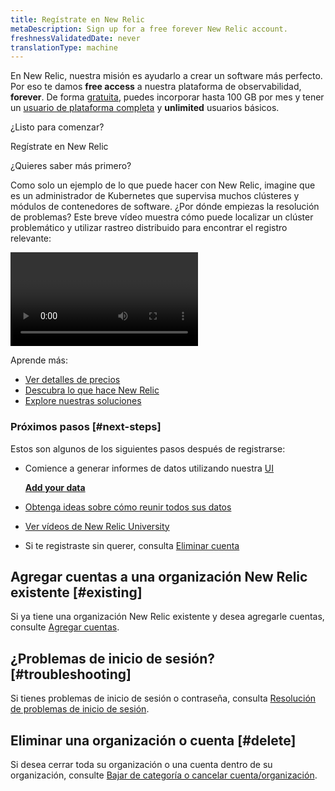 ```yaml
---
title: Regístrate en New Relic
metaDescription: Sign up for a free forever New Relic account.
freshnessValidatedDate: never
translationType: machine
---
```


En New Relic, nuestra misión es ayudarlo a crear un software más perfecto. Por eso te damos <DNT>**free access**</DNT> a nuestra plataforma de observabilidad, <DNT>**forever**</DNT>. De forma [gratuita](/docs/accounts/accounts-billing/new-relic-one-pricing-billing/new-relic-one-pricing-billing/#free), puedes incorporar hasta 100 GB por mes y tener un [usuario de plataforma completa](/docs/accounts/accounts-billing/new-relic-one-user-management/user-type) y <DNT>**unlimited**</DNT> usuarios básicos.

¿Listo para comenzar?

<ButtonGroup>
  <ButtonLink
    role="button"
    to="https://newrelic.com/signup"
    variant="primary"
  >
    Regístrate en New Relic
  </ButtonLink>
</ButtonGroup>

¿Quieres saber más primero?

Como solo un ejemplo de lo que puede hacer con New Relic, imagine que es un administrador de Kubernetes que supervisa muchos clústeres y módulos de contenedores de software. ¿Por dónde empiezas la resolución de problemas? Este breve vídeo muestra cómo puede localizar un clúster problemático y utilizar rastreo distribuido para encontrar el registro relevante:

<Video
  type="wistia"
  id="hytv3kad74"
/>

Aprende más:

* [Ver detalles de precios](https://newrelic.com/pricing)
* [Descubra lo que hace New Relic](/docs/using-new-relic/welcome-new-relic/get-started/introduction-new-relic#get-started-now)
* [Explore nuestras soluciones](https://newrelic.com/instant-observability/)

### Próximos pasos [#next-steps]

Estos son algunos de los siguientes pasos después de registrarse:

* Comience a generar informes de datos utilizando nuestra [UI](https://one.newrelic.com/launcher/nr1-core.settings)

  <DNT>[**Add your data**](https://one.newrelic.com/launcher/nr1-core.settings)</DNT>

* [Obtenga ideas sobre cómo reunir todos sus datos](/docs/using-new-relic/welcome-new-relic/get-started/introduction-new-relic/#bring-your-data)

* [Ver vídeos de New Relic University](https://learn.newrelic.com/)

* Si te registraste sin querer, consulta [Eliminar cuenta](/docs/accounts/accounts-billing/account-setup/downgradecancel-account/#cancel-unused-org)

## Agregar cuentas a una organización New Relic existente [#existing]

Si ya tiene una organización New Relic existente y desea agregarle cuentas, consulte [Agregar cuentas](/docs/accounts/accounts-billing/account-structure/add-accounts).

## ¿Problemas de inicio de sesión? [#troubleshooting]

Si tienes problemas de inicio de sesión o contraseña, consulta [Resolución de problemas de inicio de sesión](/docs/accounts/install-new-relic/account-setup/troubleshoot-password-email-address-login-problems).

## Eliminar una organización o cuenta [#delete]

Si desea cerrar toda su organización o una cuenta dentro de su organización, consulte [Bajar de categoría o cancelar cuenta/organización](/docs/accounts/accounts-billing/account-setup/downgradecancel-account/).
